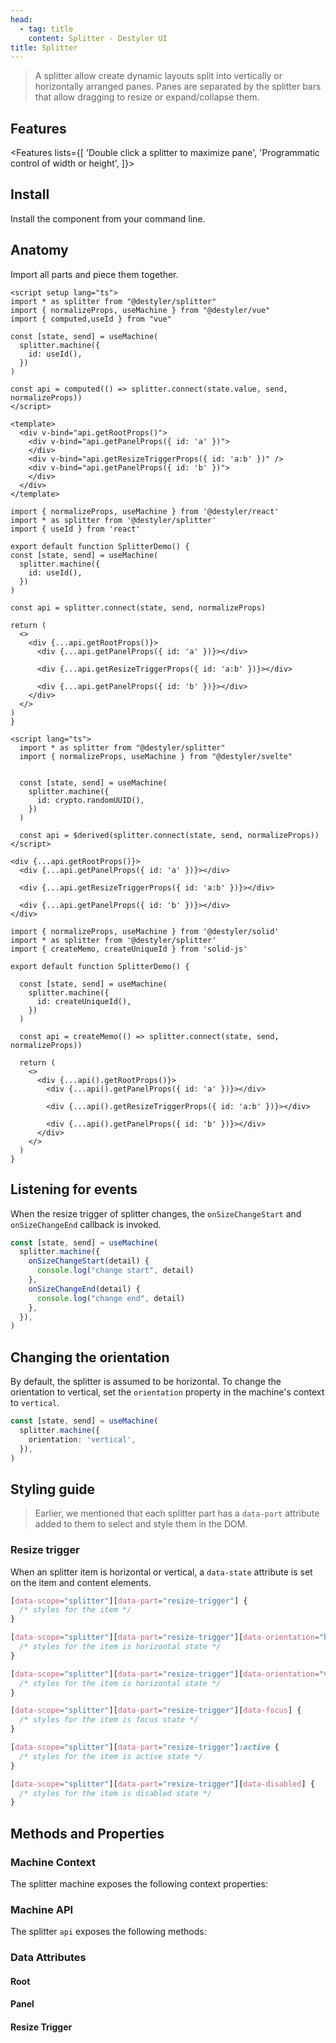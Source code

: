 ```yaml
---
head:
  - tag: title
    content: Splitter - Destyler UI
title: Splitter
---
```



> A splitter allow create dynamic layouts split into vertically or horizontally arranged panes. 
> Panes are separated by the splitter bars that allow dragging to resize or expand/collapse them.

<PreviewCode name="splitter"></PreviewCode>

## Features

<Features lists={[
  'Double click a splitter to maximize pane',
  'Programmatic control of width or height',
]}>
</Features>

## Install

Install the component from your command line.

<InstallShell name="splitter" />

## Anatomy

Import all parts and piece them together.

<FrameworkLayout>

  <div slot='vue'>

  ```vue
  <script setup lang="ts">
  import * as splitter from "@destyler/splitter"
  import { normalizeProps, useMachine } from "@destyler/vue"
  import { computed,useId } from "vue"

  const [state, send] = useMachine(
    splitter.machine({
      id: useId(),
    })
  )

  const api = computed(() => splitter.connect(state.value, send, normalizeProps))
  </script>

  <template>
    <div v-bind="api.getRootProps()">
      <div v-bind="api.getPanelProps({ id: 'a' })">
      </div>
      <div v-bind="api.getResizeTriggerProps({ id: 'a:b' })" />
      <div v-bind="api.getPanelProps({ id: 'b' })">
      </div>
    </div>
  </template>
  ```

  </div>
  <div slot='react'>

  ```tsx
  import { normalizeProps, useMachine } from '@destyler/react'
import * as splitter from '@destyler/splitter'
import { useId } from 'react'

export default function SplitterDemo() {
  const [state, send] = useMachine(
    splitter.machine({
      id: useId(),
    })
  )

  const api = splitter.connect(state, send, normalizeProps)

  return (
    <>
      <div {...api.getRootProps()}>
        <div {...api.getPanelProps({ id: 'a' })}></div>

        <div {...api.getResizeTriggerProps({ id: 'a:b' })}></div>
        
        <div {...api.getPanelProps({ id: 'b' })}></div>
      </div>
    </>
  )
}
  ```

  </div>
  <div slot='svelte'>

  ```svelte
  <script lang="ts">
    import * as splitter from "@destyler/splitter"
    import { normalizeProps, useMachine } from "@destyler/svelte"


    const [state, send] = useMachine(
      splitter.machine({
        id: crypto.randomUUID(),
      })
    )

    const api = $derived(splitter.connect(state, send, normalizeProps))
  </script>

  <div {...api.getRootProps()}>
    <div {...api.getPanelProps({ id: 'a' })}></div>
    
    <div {...api.getResizeTriggerProps({ id: 'a:b' })}></div>
    
    <div {...api.getPanelProps({ id: 'b' })}></div>
  </div>
  ```

  </div>
  <div slot='solid'>

  ```tsx
  import { normalizeProps, useMachine } from '@destyler/solid'
  import * as splitter from '@destyler/splitter'
  import { createMemo, createUniqueId } from 'solid-js'

  export default function SplitterDemo() {

    const [state, send] = useMachine(
      splitter.machine({
        id: createUniqueId(),
      })
    )

    const api = createMemo(() => splitter.connect(state, send, normalizeProps))

    return (
      <>
        <div {...api().getRootProps()}>
          <div {...api().getPanelProps({ id: 'a' })}></div>
          
          <div {...api().getResizeTriggerProps({ id: 'a:b' })}></div>
          
          <div {...api().getPanelProps({ id: 'b' })}></div>
        </div>
      </>
    )
  }
  ```

  </div>

</FrameworkLayout>

## Listening for events

When the resize trigger of splitter changes, 
the `onSizeChangeStart` and `onSizeChangeEnd` callback is invoked.

```ts
const [state, send] = useMachine(
  splitter.machine({
    onSizeChangeStart(detail) {
      console.log("change start", detail)
    },
    onSizeChangeEnd(detail) {
      console.log("change end", detail)
    },
  }),
)
```

## Changing the orientation

By default, the splitter is assumed to be horizontal. 
To change the orientation to vertical, 
set the `orientation` property in the machine's context to `vertical`.

```ts
const [state, send] = useMachine(
  splitter.machine({
    orientation: 'vertical',
  }),
)
```

## Styling guide

> Earlier, we mentioned that each splitter part has a `data-part` attribute added to them to select and style them in the DOM.

### Resize trigger

When an splitter item is horizontal or vertical, 
a `data-state` attribute is set on the item and content elements.

```css
[data-scope="splitter"][data-part="resize-trigger"] {
  /* styles for the item */
}

[data-scope="splitter"][data-part="resize-trigger"][data-orientation="horizontal"] {
  /* styles for the item is horizontal state */
}

[data-scope="splitter"][data-part="resize-trigger"][data-orientation="vertical"] {
  /* styles for the item is horizontal state */
}

[data-scope="splitter"][data-part="resize-trigger"][data-focus] {
  /* styles for the item is focus state */
}

[data-scope="splitter"][data-part="resize-trigger"]:active {
  /* styles for the item is active state */
}

[data-scope="splitter"][data-part="resize-trigger"][data-disabled] {
  /* styles for the item is disabled state */
}
```


## Methods and Properties

### Machine Context

The splitter machine exposes the following context properties:

<MachineTable name="splitter" />

### Machine API

The splitter `api` exposes the following methods:

<APITable name="splitter"></APITable>

### Data Attributes

#### Root

<StyleTable component="splitter" nodeType="root" />

#### Panel

<StyleTable component="splitter" nodeType="panel" />

#### Resize Trigger

<StyleTable component="splitter" nodeType="resizeTrigger" />
